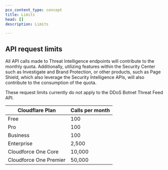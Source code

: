 ```yaml
---
pcx_content_type: concept
title: Limits
head: []
description: Limits

---
```


## API request limits

All API calls made to Threat Intelligence endpoints will contribute to the monthly quota. Additionally, utilizing features within the Security Center such as Investigate and Brand Protection, or other products, such as Page Shield, which also leverage the Security Intelligence APIs, will also contribute to the consumption of the quota.

These request limits currently do not apply to the DDoS Botnet Threat Feed API.



| Cloudflare Plan        | Calls per month |
| ---------------------- | --------------- |
| Free                   | 100             |
| Pro                    | 100             |
| Business               | 100             |
| Enterprise             | 2,500           |
| Cloudforce One Core    | 10,000          |
| Cloudforce One Premier | 50,000          |

